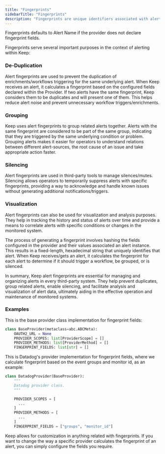 ```yaml
---
title: "Fingerprints"
sidebarTitle: "Fingerprints"
description: "Fingerprints are unique identifiers associated with alert instances in Keep. Every provider declares the fields fingerprints are calculated upon"
---
```


<Warning>
  Fingerprints defaults to Alert Name if the provider does not declare
  fingerprint fields.
</Warning>

Fingerprints serve several important purposes in the context of alerting within Keep:

### De-Duplication

Alert fingerprints are used to prevent the duplication of enrichments/workflows triggering for the same underlying alert.
When Keep receives an alert, it calculates a fingerprint based on the configured fields declared within the Provider.
If two alerts have the same fingerprint, Keep considers them to be duplicates and will present one of them.
This helps reduce alert noise and prevent unnecessary workflow triggers/enrichments.

### Grouping

Keep uses alert fingerprints to group related alerts together.
Alerts with the same fingerprint are considered to be part of the same group, indicating that they are triggered by the same underlying condition or problem.
Grouping alerts makes it easier for operators to understand relations between different alert-sources, the root cause of an issue and take appropriate action faster.

### Silencing

Alert fingerprints are used in third-party tools to manage silences/mutes.
Silencing allows operators to temporarily suppress alerts with specific fingerprints, providing a way to acknowledge and handle known issues without generating additional notifications/triggers.

### Visualization

Alert fingerprints can also be used for visualization and analysis purposes.
They help in tracking the history and status of alerts over time and provide a means to correlate alerts with specific conditions or changes in the monitored system.

The process of generating a fingerprint involves hashing the fields configured in the provider and their values associated an alert instance.
This results in a fixed-length, hexadecimal string that uniquely identifies that alert.
When Keep receives/gets an alert, it calculates the fingerprint for each alert to determine if it should trigger a workflow, be grouped, or is silenced.

In summary, Keep alert fingerprints are essential for managing and organizing alerts in every third-party system.
They help prevent duplicates, group related alerts, enable silencing, and facilitate analysis and visualization of alert data, ultimately aiding in the effective operation and maintenance of monitored systems.

### Examples

This is the base provider class implementation for fingerprint fields:

```python base_provider.py
class BaseProvider(metaclass=abc.ABCMeta):
    OAUTH2_URL = None
    PROVIDER_SCOPES: list[ProviderScope] = []
    PROVIDER_METHODS: list[ProviderMethod] = []
    FINGERPRINT_FIELDS: list[str] = []
```

This is Datadog's provider implementation for fingerprint fields, where we calculate fingerprint based on the event groups and monitor id, as an example:

```python datadog_provider.py
class DatadogProvider(BaseProvider):
    """
    Datadog provider class.
    """

    PROVIDER_SCOPES = [
      ...
    ]
    PROVIDER_METHODS = [
      ...
    ]
    FINGERPRINT_FIELDS = ["groups", "monitor_id"]
```

<Card title="Customization" icon="lightbulb" iconType="duotone" color="#ca8b04">
  Keep allows for customization in anything related with fingerprints. If you
  want to change the way a specific provider calculates the fingerprint of an
  alert, you can simply configure the fields you require.
</Card>
